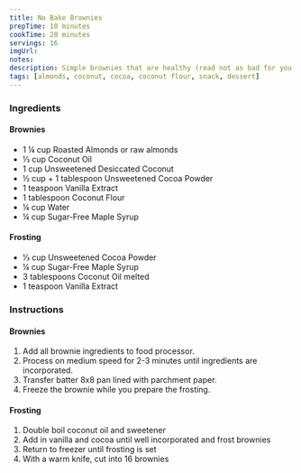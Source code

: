 ```yaml
---
title: No Bake Brownies
prepTime: 10 minutes
cookTime: 20 minutes
servings: 16
imgUrl:
notes:
description: Simple brownies that are healthy (read not as bad for you as normal brownies)
tags: [almonds, coconut, cocoa, coconut flour, snack, dessert]
---
```


### Ingredients

#### Brownies

- 1 ¼ cup Roasted Almonds or raw almonds
- ⅓ cup Coconut Oil
- 1 cup Unsweetened Desiccated Coconut
- ½ cup + 1 tablespoon Unsweetened Cocoa Powder
- 1 teaspoon Vanilla Extract
- 1 tablespoon Coconut Flour
- ¼ cup Water
- ¼ cup Sugar-Free Maple Syrup

#### Frosting

- ⅓ cup Unsweetened Cocoa Powder
- ¼ cup Sugar-Free Maple Syrup
- 3 tablespoons Coconut Oil melted
- 1 teaspoon Vanilla Extract

### Instructions

#### Brownies

1. Add all brownie ingredients to food processor.
1. Process on medium speed for 2-3 minutes until ingredients are incorporated.
1. Transfer batter 8x8 pan lined with parchment paper.
1. Freeze the brownie while you prepare the frosting.

#### Frosting

1. Double boil coconut oil and sweetener
1. Add in vanilla and cocoa until well incorporated and frost brownies
1. Return to freezer until frosting is set
1. With a warm knife, cut into 16 brownies
